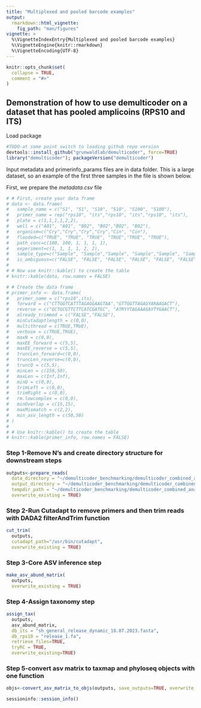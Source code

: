 ```yaml
---
title: "Multiplexed and pooled barcode examples"
output: 
  rmarkdown::html_vignette:
    fig_path: "man/figures"
vignette: >
  %\VignetteIndexEntry{Multiplexed and pooled barcode examples}
  %\VignetteEngine{knitr::rmarkdown}
  %\VignetteEncoding{UTF-8}
---
```


```r
knitr::opts_chunk$set(
  collapse = TRUE,
  comment = "#>"
)
```

## Demonstration of how to use demulticoder on a dataset that has pooled amplicoins (RPS10 and ITS)
Load package
```r
#TODO-at some point switch to loading github repo version
devtools::install_github("grunwaldlab/demulticoder", force=TRUE)
library("demulticoder"); packageVersion("demulticoder")
```

Input metadata and primerinfo_params files are in data folder. This is a large dataset, so an example of the first three samples in the file is shown below. 

First, we prepare the *metadata.csv* file
```r
# # First, create your data frame
# data <- data.frame(
#   sample_name = c("S1", "S1", "S10", "S10", "S100", "S100"),
#   primer_name = rep("rps10", "its","rps10", "its","rps10", "its"),
#   plate = c(1,1,1,1,2,2),
#   well = c("A01", "A01", "B02", "B02","B02", "B02"), 
#   organism=c("Cry","Cry","Cry","Cry","Cin", "Cin"),
#   flooded=c("TRUE", "TRUE", "TRUE", "TRUE","TRUE", "TRUE"),
#   path_conc=c(100, 100, 1, 1, 1, 1), 
#   experiment=c(1, 1, 1, 1, 2, 2),
#   sample_type=c("Sample", "Sample","Sample", "Sample","Sample", "Sample"), 
#   is_ambiguous=c("FALSE", "FALSE", "FALSE", "FALSE", "FALSE", "FALSE"))
# 
# # Now use knitr::kable() to create the table
# knitr::kable(data, row.names = FALSE)
```


```r
# # Create the data frame
# primer_info <- data.frame(
#   primer_name = c("rps10",its),
#   forward = c("CTTGGTCATTTAGAGGAAGTAA","GTTGGTTAGAGYARAAGACT"), 
#   reverse = c("GCTGCGTTCTTCATCGATGC", "ATRYYTAGAAAGAYTYGAACT"),
#   already_trimmed = c("FALSE","FALSE"), 
#   minCutadaptlength = c(0,0),
#   multithread = c(TRUE,TRUE), 
#   verbose = c(TRUE,TRUE), 
#   maxN = c(0,0), 
#   maxEE_forward = c(5,5),
#   maxEE_reverse = c(5,5),
#   truncLen_forward=c(0,0),
#   truncLen_reverse=c(0,0),
#   truncQ = c(5,5), 
#   minLen = c(150,50),
#   maxLen = c(Inf,Inf), 
#   minQ = c(0,0), 
#   trimLeft = c(0,0),
#   trimRight = c(0,0),
#   rm.lowcomplex = c(0,0), 
#   minOverlap = c(15,15), 
#   maxMismatch = c(2,2),
#   min_asv_length = c(50,50)
# )
# 
# # Use knitr::kable() to create the table
# knitr::kable(primer_info, row.names = FALSE)
```

### Step 1-Remove N's and create directory structure for downstream steps
```r
outputs<-prepare_reads(
  data_directory = "~/demulticoder_benchmarking/demulticoder_combined_analysis_rhode/data", 
  output_directory = "~/demulticoder_benchmarking/demulticoder_combined_analysis_rhode/outputs_olddb_cut", 
  tempdir_path = "~/demulticoder_benchmarking/demulticoder_combined_analysis_rhode/temp_rhode3", 
  overwrite_existing = TRUE)
```

### Step 2-Run Cutadapt to remove primers and then trim reads with DADA2 filterAndTrim function 
```r
cut_trim(
  outputs,
  cutadapt_path="/usr/bin/cutadapt",
  overwrite_existing = TRUE)
```

### Step 3-Core ASV inference step
```r
make_asv_abund_matrix(
  outputs,
  overwrite_existing = TRUE)
```

### Step 4-Assign taxonomy step
```r
assign_tax(
  outputs,
  asv_abund_matrix,
  db_its = "sh_general_release_dynamic_18.07.2023.fasta",
  db_rps10 = "release_1.fa",
  retrieve_files=TRUE,
  tryRC = TRUE,
  overwrite_existing=TRUE)
```

### Step 5-convert asv matrix to taxmap and phyloseq objects with one function
```r
objs<-convert_asv_matrix_to_objs(outputs, save_outputs=TRUE, overwrite_existing = TRUE)
```

```r
sessioninfo::session_info()
```